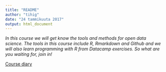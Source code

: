 ```yaml
---
title: "README"
author: "tihig"
date: "24 tammikuuta 2017"
output: html_document
---
```


*In this course we will get know the tools and methods for open data science. The tools in this course include R, Rmarkdown and Github and we will also learn programming with R from Datacamp exercises. So what are you waiting for, join in!*

[Course diary](https://tihig.github.io/IODS-project/)